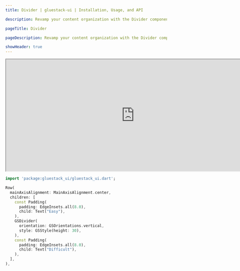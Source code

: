 ```yaml
---
title: Divider | gluestack-ui | Installation, Usage, and API

description: Revamp your content organization with the Divider component! Use it to visually separate different sections of a list or group for a more structured and easy-to-read interface.

pageTitle: Divider

pageDescription: Revamp your content organization with the Divider component! Use it to visually separate different sections of a list or group for a more structured and easy-to-read interface.

showHeader: true
---
```



<Meta title="Components/Layout/Divider" />

<iframe
  src="https://gluestack-flutter.web.app/#/dividerPreview"
  title="Example"
  width="800"
  height="350"
></iframe>

```dart
import 'package:gluestack_ui/gluestack_ui.dart';

Row(
  mainAxisAlignment: MainAxisAlignment.center,
  children: [
    const Padding(
      padding: EdgeInsets.all(8.0),
      child: Text("Easy"),
    ),
    GSDivider(
      orientation: GSOrientations.vertical,
      style: GSStyle(height: 30),
    ),
    const Padding(
      padding: EdgeInsets.all(8.0),
      child: Text("Difficult"),
    ),
  ],
),
```
